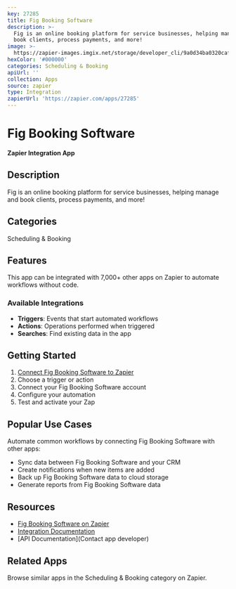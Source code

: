 ```yaml
---
key: 27285
title: Fig Booking Software
description: >-
  Fig is an online booking platform for service businesses, helping manage and
  book clients, process payments, and more!
image: >-
  https://zapier-images.imgix.net/storage/developer_cli/9a0d34ba0320caff56896ec38984cb69.png?auto=format%2Ccompress&ixlib=python-3.0.0&q=50
hexColor: '#000000'
categories: Scheduling & Booking
apiUrl: ''
collection: Apps
source: zapier
type: Integration
zapierUrl: 'https://zapier.com/apps/27285'
---
```

# Fig Booking Software

**Zapier Integration App**

## Description

Fig is an online booking platform for service businesses, helping manage and book clients, process payments, and more!

## Categories

Scheduling & Booking

## Features

This app can be integrated with 7,000+ other apps on Zapier to automate workflows without code.

### Available Integrations

- **Triggers**: Events that start automated workflows
- **Actions**: Operations performed when triggered
- **Searches**: Find existing data in the app

## Getting Started

1. [Connect Fig Booking Software to Zapier](https://zapier.com/apps/27285)
2. Choose a trigger or action
3. Connect your Fig Booking Software account
4. Configure your automation
5. Test and activate your Zap

## Popular Use Cases

Automate common workflows by connecting Fig Booking Software with other apps:

- Sync data between Fig Booking Software and your CRM
- Create notifications when new items are added
- Back up Fig Booking Software data to cloud storage
- Generate reports from Fig Booking Software data

## Resources

- [Fig Booking Software on Zapier](https://zapier.com/apps/27285)
- [Integration Documentation](https://zapier.com/apps/27285/integrations)
- [API Documentation](Contact app developer)

## Related Apps

Browse similar apps in the Scheduling & Booking category on Zapier.
